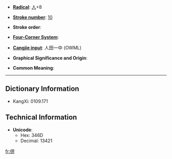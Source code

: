 * '''[[Wiktionary:Chinese radical index| Radical]]''': [[Wiktionary:Chinese radical index 人|人]]+8

* '''[[Wiktionary:Chinese total strokes index|Stroke number]]''': [[Wiktionary:Chinese total strokes index 10|10]]

* '''Stroke order''': 

* '''[[Wiktionary:Chinese four corner index|Four-Corner System]]''': 

* '''[[Wiktionary:Chinese Cangjie index|Cangjie input]]''': 人田一中 (OWML)

* '''Graphical Significance and Origin''': 

* '''Common Meaning''': 

----

== Dictionary Information ==

* KangXi: 0109.171

== Technical Information ==

* '''Unicode''':
** Hex: 346D
** Decimal: 13421

[[fr:㑭]]